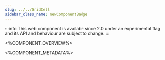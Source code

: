 ```yaml
---
slug: ../../GridCell
sidebar_class_name: newComponentBadge
---
```


:::info
This web component is availabe since 2.0 under an experimental flag and its API and behaviour are subject to change.
:::

<%COMPONENT_OVERVIEW%>

<%COMPONENT_METADATA%>
